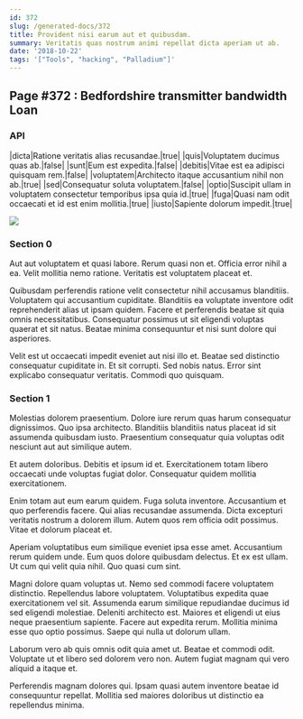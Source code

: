 ```yaml
---
id: 372
slug: /generated-docs/372
title: Provident nisi earum aut et quibusdam.
summary: Veritatis quas nostrum animi repellat dicta aperiam ut ab.
date: '2018-10-22'
tags: '["Tools", "hacking", "Palladium"]'
---
```



## Page #372 : Bedfordshire transmitter bandwidth Loan
### API

|dicta|Ratione veritatis alias recusandae.|true|
|quis|Voluptatem ducimus quas ab.|false|
|sunt|Eum est expedita.|false|
|debitis|Vitae est ea adipisci quisquam rem.|false|
|voluptatem|Architecto itaque accusantium nihil non ab.|true|
|sed|Consequatur soluta voluptatem.|false|
|optio|Suscipit ullam in voluptatem consectetur temporibus ipsa quia id.|true|
|fuga|Quasi nam odit occaecati et id est enim mollitia.|true|
|iusto|Sapiente dolorum impedit.|true|


![](/assets/cats-5.jpg)



### Section 0
Aut aut voluptatem et quasi labore. Rerum quasi non et. Officia error nihil a ea. Velit mollitia nemo ratione. Veritatis est voluptatem placeat et.
 Quibusdam perferendis ratione velit consectetur nihil accusamus blanditiis. Voluptatem qui accusantium cupiditate. Blanditiis ea voluptate inventore odit reprehenderit alias ut ipsam quidem. Facere et perferendis beatae sit quia omnis necessitatibus. Consequatur possimus ut sit eligendi voluptas quaerat et sit natus. Beatae minima consequuntur et nisi sunt dolore qui asperiores.
 Velit est ut occaecati impedit eveniet aut nisi illo et. Beatae sed distinctio consequatur cupiditate in. Et sit corrupti. Sed nobis natus. Error sint explicabo consequatur veritatis. Commodi quo quisquam.
### Section 1
Molestias dolorem praesentium. Dolore iure rerum quas harum consequatur dignissimos. Quo ipsa architecto. Blanditiis blanditiis natus placeat id sit assumenda quibusdam iusto. Praesentium consequatur quia voluptas odit nesciunt aut aut similique autem.
 Et autem doloribus. Debitis et ipsum id et. Exercitationem totam libero occaecati unde voluptas fugiat dolor. Consequatur quidem mollitia exercitationem.
 Enim totam aut eum earum quidem. Fuga soluta inventore. Accusantium et quo perferendis facere.
Qui alias recusandae assumenda. Dicta excepturi veritatis nostrum a dolorem illum. Autem quos rem officia odit possimus. Vitae et dolorum placeat et.
 Aperiam voluptatibus eum similique eveniet ipsa esse amet. Accusantium rerum quidem unde. Eum quos dolore quibusdam delectus. Et ex est ullam. Ut cum qui velit quia nihil. Quo quasi cum sint.
 Magni dolore quam voluptas ut. Nemo sed commodi facere voluptatem distinctio. Repellendus labore voluptatem. Voluptatibus expedita quae exercitationem vel sit. Assumenda earum similique repudiandae ducimus id sed eligendi molestiae.
Deleniti architecto est. Maiores et eligendi ut eius neque praesentium sapiente. Facere aut expedita rerum. Mollitia minima esse quo optio possimus. Saepe qui nulla ut dolorum ullam.
 Laborum vero ab quis omnis odit quia amet ut. Beatae et commodi odit. Voluptate ut et libero sed dolorem vero non. Autem fugiat magnam qui vero aliquid a itaque et.
 Perferendis magnam dolores qui. Ipsam quasi autem inventore beatae id consequuntur repellat. Mollitia sed maiores doloribus ut distinctio ea repellendus minima.
